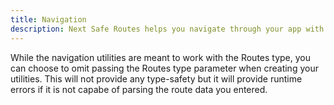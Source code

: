 ```yaml
---
title: Navigation
description: Next Safe Routes helps you navigate through your app with safety by providing a set of navigation utilities that work with your generated Routes type to create type-safe route inference.
---
```


<Note title='Ommitting Routes Type' type='info'>
  While the navigation utilities are meant to work with the Routes type, you can
  choose to omit passing the Routes type parameter when creating your utilities.
  This will not provide any type-safety but it will provide runtime errors if it
  is not capabe of parsing the route data you entered.
</Note>
